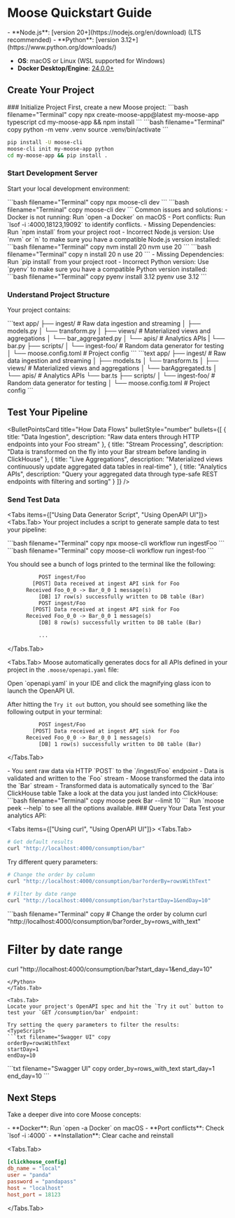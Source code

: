 
# Moose Quickstart Guide

<LanguageSwitcher />

<TypeScript>
<MuxVideo 
  playbackId="ZB502hG1rKXg9fKR1muI4ABu4vjH83aIFNtts2ONb9Cw"
  title="Moose Quickstart Video"
  width="50%"
  height="50%"
  poster="https://image.mux.com/ZB502hG1rKXg9fKR1muI4ABu4vjH83aIFNtts2ONb9Cw/thumbnail.png?width=214&height=121&time=0"
/>
</TypeScript>

<Python>
<MuxVideo 
  playbackId="7b6BmW9005WdBQnBrA1l2dHKNvLKyKIrlz9700k9NV71o"
  title="Moose Quickstart Video"
  width="50%"
  height="50%"
  poster="https://image.mux.com/7b6BmW9005WdBQnBrA1l2dHKNvLKyKIrlz9700k9NV71o/thumbnail.png?width=214&height=121&time=29"
/>
</Python>

<Callout type="info" title="Prerequisites">
<TypeScript>
- **Node.js**: [version 20+](https://nodejs.org/en/download) (LTS recommended)
</TypeScript>

<Python>
- **Python**: [version 3.12+](https://www.python.org/downloads/) 
</Python>

- **OS**: macOS or Linux (WSL supported for Windows)
- **Docker Desktop/Engine**: [24.0.0+](https://docs.docker.com/get-started/get-docker/)
</Callout>

## Create Your Project

<Steps>
### Initialize Project
First, create a new Moose project:

<TypeScript>
```bash filename="Terminal" copy
npx create-moose-app@latest my-moose-app typescript
cd my-moose-app && npm install
```
</TypeScript>

<Python>
<Callout type="info" title="Recommended: Create a virtual environment">
```bash filename="Terminal" copy
python -m venv .venv
source .venv/bin/activate
```
</Callout>

```bash filename="Terminal" copy
pip install -U moose-cli
moose-cli init my-moose-app python
cd my-moose-app && pip install .
```
</Python>

### Start Development Server
Start your local development environment:

<TypeScript>
```bash filename="Terminal" copy
npx moose-cli dev
```
</TypeScript>

<Python>
```bash filename="Terminal" copy
moose-cli dev
```
</Python>

<ToggleBlock openText="Need Help?" closeText="Hide">
Common issues and solutions:
- Docker is not running: Run `open -a Docker` on macOS
- Port conflicts: Run `lsof -i :4000,18123,19092` to identify conflicts.

<TypeScript>
- Missing Dependencies: Run `npm install` from your project root
- Incorrect Node.js version: Use `nvm` or `n` to make sure you have a compatible Node.js version installed:
<Tabs items={["nvm", "n"]}>
<Tabs.Tab>
```bash filename="Terminal" copy
nvm install 20
nvm use 20
```
</Tabs.Tab>
<Tabs.Tab>
```bash filename="Terminal" copy
n install 20
n use 20
```
</Tabs.Tab>
</Tabs>
</TypeScript>

<Python>
- Missing Dependencies: Run `pip install` from your project root
- Incorrect Python version: Use `pyenv` to make sure you have a compatible Python version installed:
<Tabs items={["pyenv"]}>
<Tabs.Tab>
```bash filename="Terminal" copy
pyenv install 3.12
pyenv use 3.12
```
</Tabs.Tab>
</Tabs>
</Python>
</ToggleBlock>

### Understand Project Structure
Your project contains:

<Python>
```text
app/
├── ingest/           # Raw data ingestion and streaming
│   ├── models.py     
│   └── transform.py  
│
├── views/            # Materialized views and aggregations
│   └── bar_aggregated.py
│
└── apis/            # Analytics APIs
|   └── bar.py
├── scripts/          
│   └── ingest-foo/   # Random data generator for testing
│
└── moose.config.toml    # Project config
```
</Python>

<TypeScript>
```text
app/
├── ingest/           # Raw data ingestion and streaming
│   ├── models.ts     
│   └── transform.ts  
│
├── views/            # Materialized views and aggregations
│   └── barAggregated.ts
│
└── apis/            # Analytics APIs
    └── bar.ts      
├── scripts/
│   └── ingest-foo/   # Random data generator for testing
│
└── moose.config.toml    # Project config
```
</TypeScript>
</Steps>

## Test Your Pipeline

<BulletPointsCard
  title="How Data Flows"
  bulletStyle="number"
  bullets={[
    {
      title: "Data Ingestion",
      description: "Raw data enters through HTTP endpoints into your Foo stream"
    },
    {
      title: "Stream Processing",
      description: "Data is transformed on the fly into your Bar stream before landing in ClickHouse"
    },
    {
      title: "Live Aggregations",
      description: "Materialized views continuously update aggregated data tables in real-time"
    },
    {
      title: "Analytics APIs",
      description: "Query your aggregated data through type-safe REST endpoints with filtering and sorting"
    }
  ]}
/>

### Send Test Data
<Tabs items={["Using Data Generator Script", "Using OpenAPI UI"]}>
<Tabs.Tab>
Your project includes a script to generate sample data to test your pipeline:

<TypeScript>
```bash filename="Terminal" copy
npx moose-cli workflow run ingestFoo
```
</TypeScript>

<Python>
```bash filename="Terminal" copy
moose-cli workflow run ingest-foo
```
</Python>


You should see a bunch of logs printed to the terminal like the following:

```txt
          POST ingest/Foo
        [POST] Data received at ingest API sink for Foo
      Received Foo_0_0 -> Bar_0_0 1 message(s)
          [DB] 17 row(s) successfully written to DB table (Bar)
          POST ingest/Foo
        [POST] Data received at ingest API sink for Foo
      Received Foo_0_0 -> Bar_0_0 1 message(s)
          [DB] 8 row(s) successfully written to DB table (Bar)

          ...
```
</Tabs.Tab>

<Tabs.Tab>
Moose automatically generates docs for all APIs defined in your project in the `.moose/openapi.yaml` file:

<FileTree>
<FileTree.Folder name=".moose" defaultOpen>
<FileTree.File name="openapi.yaml" />
</FileTree.Folder>
<FileTree.Folder name="app" defaultOpen>
<FileTree.Folder name="ingest" />
<FileTree.Folder name="views" />
<FileTree.Folder name="apis" />
<FileTree.Folder name="scripts" />
</FileTree.Folder>
</FileTree>

<Callout type="info" title="Install the OpenAPI (Swagger) Viewer extension" href="https://marketplace.cursorapi.com/items?itemName=42Crunch.vscode-openapi">
Open `openapi.yaml` in your IDE and click the magnifying glass icon to launch the OpenAPI UI.
</Callout>

<MuxVideo 
  playbackId="66qLKy46JddIBcJWqestllPmBJBxWcOwbgw00WpKXO02M"
  title="Using the OpenAPI Swagger UI for Data Ingestion"
  width="50%"
  height="50%"
  autoPlay={true}
  muted={true}
  loop={true}
/>


After hitting the `Try it out` button, you should see something like the following output in your terminal:

```txt
          POST ingest/Foo
        [POST] Data received at ingest API sink for Foo
      Received Foo_0_0 -> Bar_0_0 1 message(s)
          [DB] 1 row(s) successfully written to DB table (Bar)
```


</Tabs.Tab>
</Tabs>

<Callout type="success" title="Data landed in ClickHouse!">
- You sent raw data via HTTP `POST` to the `/ingest/Foo` endpoint
- Data is validated and written to the `Foo` stream
- Moose transformed the data into the `Bar` stream
- Transformed data is automatically synced to the `Bar` ClickHouse table
</Callout>

<ToggleBlock openText="(Bonus) Peek at your ClickHouse tables" closeText="Hide instructions">
Take a look at the data you just landed into ClickHouse:
```bash filename="Terminal" copy
moose peek Bar --limit 10
```
<Callout type="info" title="Learn more">
  Run `moose peek --help` to see all the options available.
</Callout>
</ToggleBlock>
### Query Your Data
Test your analytics API:

<Tabs items={["Using curl", "Using OpenAPI UI"]}>
<Tabs.Tab>
```bash filename="Terminal" copy
# Get default results
curl "http://localhost:4000/consumption/bar"
```

Try different query parameters:
<TypeScript>
```bash filename="Terminal" copy
# Change the order by column  
curl "http://localhost:4000/consumption/bar?orderBy=rowsWithText"

# Filter by date range
curl "http://localhost:4000/consumption/bar?startDay=1&endDay=10"
```
</TypeScript> 

<Python>
```bash filename="Terminal" copy
# Change the order by column  
curl "http://localhost:4000/consumption/bar?order_by=rows_with_text"

# Filter by date range
curl "http://localhost:4000/consumption/bar?start_day=1&end_day=10"
```
</Python>
</Tabs.Tab>

<Tabs.Tab>
Locate your project's OpenAPI spec and hit the `Try it out` button to test your `GET /consumption/bar` endpoint:

Try setting the query parameters to filter the results:
<TypeScript>
```txt filename="Swagger UI" copy
orderBy=rowsWithText
startDay=1
endDay=10
```
</TypeScript>

<Python>
```txt filename="Swagger UI" copy
order_by=rows_with_text
start_day=1
end_day=10
```
</Python>
</Tabs.Tab>
</Tabs>

## Next Steps
Take a deeper dive into core Moose concepts:

<FeatureGrid columns={3}>
<FeatureCard
  title="Build Data Models"
  description="Create your own data streams"
  href={paths.dataModels}
  Icon={Database}
/>
<FeatureCard
  title="Add Views"
  description="Define custom aggregations"
  href={paths.materializedViews}
  Icon={Square}
/>
<FeatureCard 
  title="Create APIs"
  description="Design your analytics endpoints"
  href={paths.consumptionApis}
  Icon={FileCode}
/>
</FeatureGrid>

<ToggleBlock openText="Need Help?" closeText="Hide">
<Tabs items={["Common Issues", "Database Connection"]}>
<Tabs.Tab>
- **Docker**: Run `open -a Docker` on macOS
- **Port conflicts**: Check `lsof -i :4000`
- **Installation**: Clear cache and reinstall
</Tabs.Tab>

<Tabs.Tab>
```toml filename="moose.config.toml"
[clickhouse_config]
db_name = "local"
user = "panda"
password = "pandapass"
host = "localhost"
host_port = 18123
```
</Tabs.Tab>
</Tabs>
</ToggleBlock>